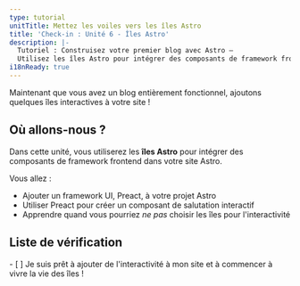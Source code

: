 ```yaml
---
type: tutorial
unitTitle: Mettez les voiles vers les îles Astro
title: 'Check-in : Unité 6 - Îles Astro'
description: |-
  Tutoriel : Construisez votre premier blog avec Astro —
  Utilisez les îles Astro pour intégrer des composants de framework frontend dans votre site Astro
i18nReady: true
---
```




Maintenant que vous avez un blog entièrement fonctionnel, ajoutons quelques îles interactives à votre site !

## Où allons-nous ?

Dans cette unité, vous utiliserez les **îles Astro** pour intégrer des composants de framework frontend dans votre site Astro.

Vous allez :
- Ajouter un framework UI, Preact, à votre projet Astro
- Utiliser Preact pour créer un composant de salutation interactif
- Apprendre quand vous pourriez _ne pas_ choisir les îles pour l'interactivité


<Box icon="check-list">

## Liste de vérification

<Checklist key="interactivity">
- [ ] Je suis prêt à ajouter de l'interactivité à mon site et à commencer à vivre la vie des îles !
</Checklist>
</Box>
